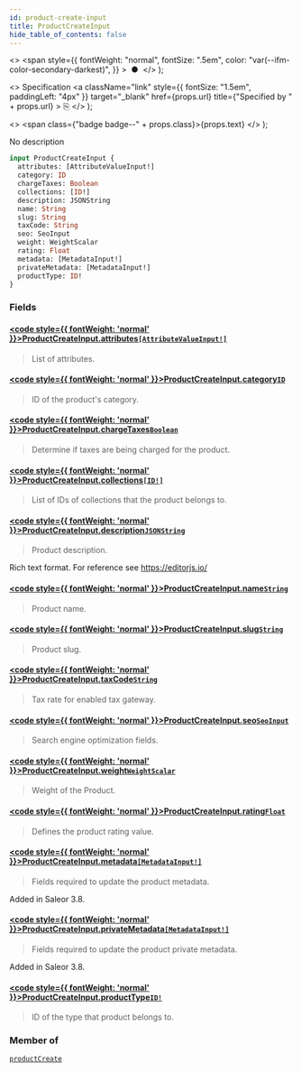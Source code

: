 ```yaml
---
id: product-create-input
title: ProductCreateInput
hide_table_of_contents: false
---
```


  <>
    <span
      style={{
        fontWeight: "normal",
        fontSize: ".5em",
        color: "var(--ifm-color-secondary-darkest)",
      }}
    >
      &nbsp;●&nbsp;
    </span>
  </>
);

  <>
    Specification
    <a
      className="link"
      style={{ fontSize: "1.5em", paddingLeft: "4px" }}
      target="\_blank"
      href={props.url}
      title={"Specified by " + props.url}
    >
      ⎘
    </a>
  </>
);

  <>
    <span class={"badge badge--" + props.class}>{props.text}</span>
  </>
);

No description

```graphql
input ProductCreateInput {
  attributes: [AttributeValueInput!]
  category: ID
  chargeTaxes: Boolean
  collections: [ID!]
  description: JSONString
  name: String
  slug: String
  taxCode: String
  seo: SeoInput
  weight: WeightScalar
  rating: Float
  metadata: [MetadataInput!]
  privateMetadata: [MetadataInput!]
  productType: ID!
}
```

### Fields

#### [<code style={{ fontWeight: 'normal' }}>ProductCreateInput.<b>attributes</b></code>](#)<Bullet />[`[AttributeValueInput!]`](../../../developer/api-reference/inputs/attribute-value-input) <Badge class="secondary" text="list"/> <Badge class="secondary" text="input"/>

> List of attributes.

#### [<code style={{ fontWeight: 'normal' }}>ProductCreateInput.<b>category</b></code>](#)<Bullet />[`ID`](../../../developer/api-reference/scalars/id) <Badge class="secondary" text="scalar"/>

> ID of the product's category.

#### [<code style={{ fontWeight: 'normal' }}>ProductCreateInput.<b>chargeTaxes</b></code>](#)<Bullet />[`Boolean`](../../../developer/api-reference/scalars/boolean) <Badge class="secondary" text="scalar"/>

> Determine if taxes are being charged for the product.

#### [<code style={{ fontWeight: 'normal' }}>ProductCreateInput.<b>collections</b></code>](#)<Bullet />[`[ID!]`](../../../developer/api-reference/scalars/id) <Badge class="secondary" text="list"/> <Badge class="secondary" text="scalar"/>

> List of IDs of collections that the product belongs to.

#### [<code style={{ fontWeight: 'normal' }}>ProductCreateInput.<b>description</b></code>](#)<Bullet />[`JSONString`](../../../developer/api-reference/scalars/jsonstring) <Badge class="secondary" text="scalar"/>

> Product description.

Rich text format. For reference see https://editorjs.io/

>

#### [<code style={{ fontWeight: 'normal' }}>ProductCreateInput.<b>name</b></code>](#)<Bullet />[`String`](../../../developer/api-reference/scalars/string) <Badge class="secondary" text="scalar"/>

> Product name.

#### [<code style={{ fontWeight: 'normal' }}>ProductCreateInput.<b>slug</b></code>](#)<Bullet />[`String`](../../../developer/api-reference/scalars/string) <Badge class="secondary" text="scalar"/>

> Product slug.

#### [<code style={{ fontWeight: 'normal' }}>ProductCreateInput.<b>taxCode</b></code>](#)<Bullet />[`String`](../../../developer/api-reference/scalars/string) <Badge class="secondary" text="scalar"/>

> Tax rate for enabled tax gateway.

#### [<code style={{ fontWeight: 'normal' }}>ProductCreateInput.<b>seo</b></code>](#)<Bullet />[`SeoInput`](../../../developer/api-reference/inputs/seo-input) <Badge class="secondary" text="input"/>

> Search engine optimization fields.

#### [<code style={{ fontWeight: 'normal' }}>ProductCreateInput.<b>weight</b></code>](#)<Bullet />[`WeightScalar`](../../../developer/api-reference/scalars/weight-scalar) <Badge class="secondary" text="scalar"/>

> Weight of the Product.

#### [<code style={{ fontWeight: 'normal' }}>ProductCreateInput.<b>rating</b></code>](#)<Bullet />[`Float`](../../../developer/api-reference/scalars/float) <Badge class="secondary" text="scalar"/>

> Defines the product rating value.

#### [<code style={{ fontWeight: 'normal' }}>ProductCreateInput.<b>metadata</b></code>](#)<Bullet />[`[MetadataInput!]`](../../../developer/api-reference/inputs/metadata-input) <Badge class="secondary" text="list"/> <Badge class="secondary" text="input"/>

> Fields required to update the product metadata.

Added in Saleor 3.8.

>

#### [<code style={{ fontWeight: 'normal' }}>ProductCreateInput.<b>privateMetadata</b></code>](#)<Bullet />[`[MetadataInput!]`](../../../developer/api-reference/inputs/metadata-input) <Badge class="secondary" text="list"/> <Badge class="secondary" text="input"/>

> Fields required to update the product private metadata.

Added in Saleor 3.8.

>

#### [<code style={{ fontWeight: 'normal' }}>ProductCreateInput.<b>productType</b></code>](#)<Bullet />[`ID!`](../../../developer/api-reference/scalars/id) <Badge class="secondary" text="non-null"/> <Badge class="secondary" text="scalar"/>

> ID of the type that product belongs to.

### Member of

[`productCreate`](../../../developer/api-reference/mutations/product-create) <Badge class="secondary" text="mutation"/>
